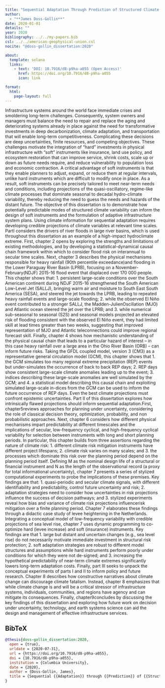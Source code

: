 ```yaml
---
title: "Sequential Adaptation Through Prediction of Structured Climate Risk"
author:
  - "**James Doss-Gollin**"
date: 2020-01-01
details: ""
year: 2020
bibliography: ../../my-papers.bib
csl: ../../american-geophysical-union.csl
nocite: "@doss-gollin_dissertation:2020"

about:
  template: solana
  links:
    - text: 'DOI: 10.7916/d8-p9ha-a055 (Open Access)'
      href: https://doi.org/10.7916/d8-p9ha-a055
      icon: link

format:
  html:
    page-layout: full
---
```


Infrastructure systems around the world face immediate crises and smoldering long-term challenges. Consequently, system owners and managers must balance the need to repair and replace the aging and deteriorating systems already in place against the need for transformative investments in deep decarbonization, climate adaptation, and transportation that will enable long-term competitiveness. Complicating these decisions are deep uncertainties, finite resources, and competing objectives.       These challenges motivate the integration of “hard” investments in physical infrastructure with “soft” instruments like insurance, land use policy, and ecosystem restoration that can improve service, shrink costs, scale up or down as future needs require, and reduce vulnerability to population loss and economic contraction. A critical advantage of soft instruments is that they enable planners to adjust, expand, or reduce them at regular intervals, unlike hard instruments which are difficult to modify once in place. As a result, soft instruments can be precisely tailored to meet near-term needs and conditions, including projections of the quasi-oscillatory, regime-like climate processes that dominate seasonal to decadal hydro-climate variability, thereby reducing the need to guess the needs and hazards of the distant future. The objective of this dissertation is to demonstrate how potentially predictable modes of structured climate variability can inform the design of soft instruments and the formulation of adaptive infrastructure system plans.       Using climate information for sequential adaptation requires developing credible projections of climate variables at relevant time scales. PartI considers the drivers of river floods in large river basins, which is used throughout this dissertation as an example of a high-impact hydroclimate extreme. First, chapter 2 opens by exploring the strengths and limitations of existing methodologies, and by developing a statistical-dynamical causal chain framework within which to consider flood risk on interannual to secular time scales. Next, chapter 3 describes the physical mechanisms responsible for heavy rainfall (90th percentile exceedance)and flooding in the Lower Paraguay River Basin (LPRB), focusing on a November-February(NDJF) 2015-16 flood event that displaced over 170 000 people. This chapter shows that:       1. persistent large-scale conditions over the South American continent during NDJF 2015-16 strengthened the South American Low-Level Jet (SALLJ), bringing warm air and moisture to South East South America (SESA), and steered the jet towards the LPRB, leading to repeated heavy rainfall events and large-scale flooding;       2. while the observed El Niño event contributed to a stronger SALLJ, the Madden-JulienOscillation (MJO) and Atlantic ocean steered the jet over the LPRB; and       3. while numerical sub-seasonal to seasonal (S2S) and seasonal models projected an elevated risk of flooding consistent with the observed El Niño event, they had limited skill at lead times greater than two weeks, suggesting that improved representation of MJO and Atlantic teleconnections could improve regional forecast skill.       Finally, chapter 4 shows how mechanistic understanding of the physical causal chain that leads to a particular hazard of interest – in this case heavy rainfall over a large area in the Ohio River Basin (ORB) – can inform future risks. Taking the GFDL coupled model, version 3 (CM3) as a representative general circulation model (GCM), this chapter shows that       1. the GCM simulates too many regional extreme precipitation (REP) events but under-simulates the occurrence of back to back REP days;       2. REP days show consistent large-scale climate anomalies leading up to the event;       3. indices describing these large-scale anomalies are well simulated by the GCM; and       4. a statistical model describing this causal chain and exploiting simulated large-scale in-dices from the GCM can be used to inform the future occurrence of REP days.       Even the best climate projections must confront epistemic uncertainties. Part II of this dissertation explores how intrinsically flawed projections should inform sequential adaptation.First, chapter5reviews approaches for planning under uncertainty, considering the role of classical decision theory, optimization, probability, and non probabilistic approaches. Next, chapter 6 considers how different physical mechanisms impart predictability at different timescales and the implications of secular, low-frequency cyclical, and high-frequency cyclical variability for selection between instruments with long and short planning periods. In particular, this chapter builds from three assertions regarding the nature of climate risk:       1. different climate risk mitigation instruments have different project lifespans;       2. climate risk varies on many scales; and       3. the processes which dominate this risk over the planning period depend on the planning period itself.       Defining M as the nominal design life of a structural or financial instrument and N as the length of the observational record (a proxy for total informational uncertainty), chapter 7 presents a series of stylized computational experiments to probe the implications of these premises. Key findings are that:       1. quasi-periodic and secular climate signals, with different identifiability and predictability, control future uncertainty and risk;       2. adaptation strategies need to consider how uncertainties in risk projections influence the success of decision pathways; and       3. stylized experiments reveal how bias and variance of climate risk projections influencerisk mitigation over a finite planning period.       Chapter 7 elaborates these findings through a didactic case study of levee heightening in the Netherlands. Integrating a conceptual model of low-frequency variability with credible projections of sea level rise, chapter 7 uses dynamic programming to co-optimize hard (levee increase) and soft (insurance) instruments. Key findings are that       1. large but distant and uncertain changes (e.g., sea level rise) do not necessarily motivate immediate investment in structural risk protection;       2. soft adaptation strategies are robust to different model structures and assumptions while hard instruments perform poorly under conditions for which they were not de-signed; and       3. increasing the hypothetical predictability of near-term climate extremes significantly lowers long-term adaptation costs.       Finally, part III seeks to unpack the conceptual experiments of parts I and II to inform policy and future research. Chapter 8 describes how constructive narratives about climate change can discourage climate fatalism. Instead, chapter 8 emphasizes that while climate change is and will be a critical stressor of infrastructure systems, individuals, communities, and regions have agency and can mitigate its consequences. Finally, chapter9concludes by discussing the key findings of this dissertation and exploring how future work on decision under uncertainty, technology, and earth systems science can aid the design and management of effective infrastructure services.

## BibTeX

```bibtex
@thesis{doss-gollin_dissertation:2020,
  open = {true},
  urldate = {2020-07-31},
  url = {https://doi.org/10.7916/d8-p9ha-a055},
  doi = {10.7916/d8-p9ha-a055},
  institution = {Columbia University},
  date = {2020},
  author = {Doss-Gollin, James},
  title = {Sequential {{Adaptation}} through {{Prediction}} of {{Structured Climate Risk}}},
}
```